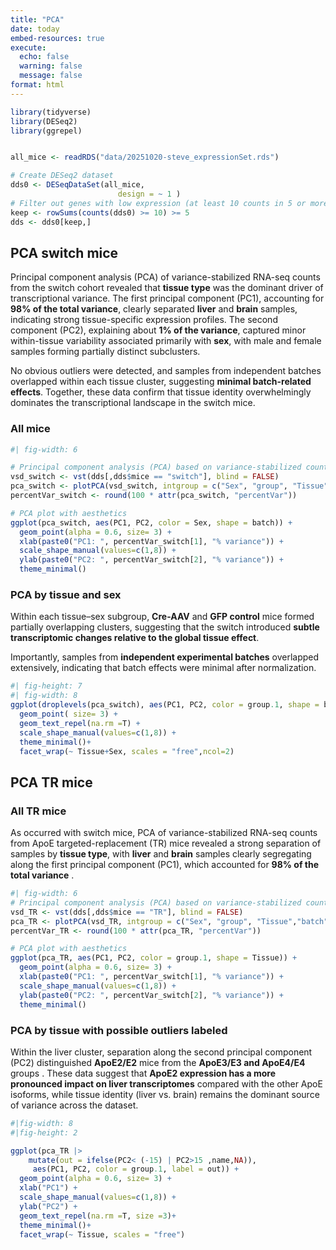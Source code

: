 ```yaml
---
title: "PCA"
date: today
embed-resources: true
execute: 
  echo: false
  warning: false
  message: false   
format: html
---
```


```r
library(tidyverse)
library(DESeq2)
library(ggrepel)


all_mice <- readRDS("data/20251020-steve_expressionSet.rds")

```

```r
# Create DESeq2 dataset
dds0 <- DESeqDataSet(all_mice,
                        design = ~ 1 )
# Filter out genes with low expression (at least 10 counts in 5 or more samples)
keep <- rowSums(counts(dds0) >= 10) >= 5
dds <- dds0[keep,]
```

## PCA switch mice

Principal component analysis (PCA) of variance-stabilized RNA-seq counts from the switch cohort revealed that **tissue type** was the dominant driver of transcriptional variance. The first principal component (PC1), accounting for **98% of the total variance**, clearly separated **liver** and **brain** samples, indicating strong tissue-specific expression profiles. The second component (PC2), explaining about **1% of the variance**, captured minor within-tissue variability associated primarily with **sex**, with male and female samples forming partially distinct subclusters.

No obvious outliers were detected, and samples from independent batches overlapped within each tissue cluster, suggesting **minimal batch-related effects**. Together, these data confirm that tissue identity overwhelmingly dominates the transcriptional landscape in the switch mice.

### All mice

```r
#| fig-width: 6

# Principal component analysis (PCA) based on variance-stabilized counts
vsd_switch <- vst(dds[,dds$mice == "switch"], blind = FALSE)
pca_switch <- plotPCA(vsd_switch, intgroup = c("Sex", "group", "Tissue","batch","repeated"), returnData = TRUE)
percentVar_switch <- round(100 * attr(pca_switch, "percentVar"))

# PCA plot with aesthetics
ggplot(pca_switch, aes(PC1, PC2, color = Sex, shape = batch)) +
  geom_point(alpha = 0.6, size= 3) +
  xlab(paste0("PC1: ", percentVar_switch[1], "% variance")) +
  scale_shape_manual(values=c(1,8)) +
  ylab(paste0("PC2: ", percentVar_switch[2], "% variance")) +
  theme_minimal()
```

### PCA by tissue and sex

Within each tissue–sex subgroup, **Cre-AAV** and **GFP control** mice formed partially overlapping clusters, suggesting that the switch introduced **subtle transcriptomic changes relative to the global tissue effect**.

Importantly, samples from **independent experimental batches** overlapped extensively, indicating that batch effects were minimal after normalization.

```r
#| fig-height: 7
#| fig-width: 8
ggplot(droplevels(pca_switch), aes(PC1, PC2, color = group.1, shape = batch, label = repeated)) +
  geom_point( size= 3) +
  geom_text_repel(na.rm =T) +
  scale_shape_manual(values=c(1,8)) +
  theme_minimal()+
  facet_wrap(~ Tissue+Sex, scales = "free",ncol=2)
```

## PCA TR mice

### All TR mice

As occurred with switch mice, PCA of variance-stabilized RNA-seq counts from ApoE targeted-replacement (TR) mice revealed a strong separation of samples by **tissue type**, with **liver** and **brain** samples clearly segregating along the first principal component (PC1), which accounted for **98% of the total variance** .

```r
#| fig-width: 6
# Principal component analysis (PCA) based on variance-stabilized counts
vsd_TR <- vst(dds[,dds$mice == "TR"], blind = FALSE)
pca_TR <- plotPCA(vsd_TR, intgroup = c("Sex", "group", "Tissue","batch","repeated"), returnData = TRUE)
percentVar_TR <- round(100 * attr(pca_TR, "percentVar"))

# PCA plot with aesthetics
ggplot(pca_TR, aes(PC1, PC2, color = group.1, shape = Tissue)) +
  geom_point(alpha = 0.6, size= 3) +
  xlab(paste0("PC1: ", percentVar_switch[1], "% variance")) +
  scale_shape_manual(values=c(1,8)) +
  ylab(paste0("PC2: ", percentVar_switch[2], "% variance")) +
  theme_minimal()
```

### PCA by tissue with possible outliers labeled

Within the liver cluster, separation along the second principal component (PC2) distinguished **ApoE2/E2** mice from the **ApoE3/E3 and ApoE4/E4** groups . These data suggest that **ApoE2 expression has a more pronounced impact on liver transcriptomes** compared with the other ApoE isoforms, while tissue identity (liver vs. brain) remains the dominant source of variance across the dataset.

```r
#|fig-width: 8
#|fig-height: 2

ggplot(pca_TR |> 
    mutate(out = ifelse(PC2< (-15) | PC2>15 ,name,NA)),
     aes(PC1, PC2, color = group.1, label = out)) +
  geom_point(alpha = 0.6, size= 3) +
  xlab("PC1") +
  scale_shape_manual(values=c(1,8)) +
  ylab("PC2") +
  geom_text_repel(na.rm =T, size =3)+
  theme_minimal()+
  facet_wrap(~ Tissue, scales = "free")
```